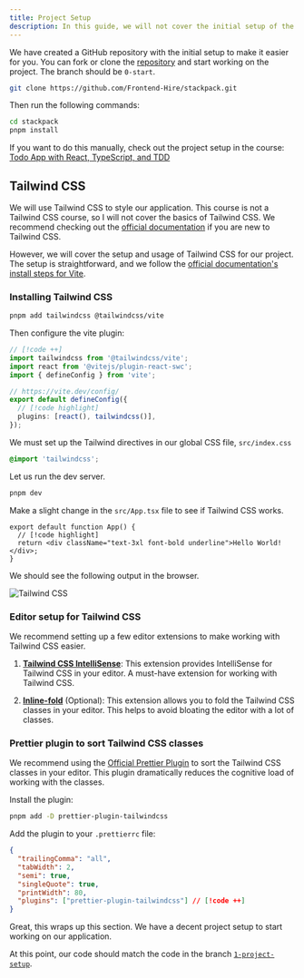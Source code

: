 ```yaml
---
title: Project Setup
description: In this guide, we will not cover the initial setup of the project. But we followed the same steps as those covered in our other course.
---
```


We have created a GitHub repository with the initial setup to make it easier for you. You can fork or clone the [repository](https://github.com/Frontend-Hire/stackpack) and start working on the project. The branch should be `0-start`.

```sh
git clone https://github.com/Frontend-Hire/stackpack.git
```

Then run the following commands:

```sh
cd stackpack
pnpm install
```

If you want to do this manually, check out the project setup in the course: [Todo App with React, TypeScript, and TDD](/learn/frontend/courses/todo-app-react/project-setup)

## Tailwind CSS

We will use Tailwind CSS to style our application. This course is not a Tailwind CSS course, so I will not cover the basics of Tailwind CSS. We recommend checking out the [official documentation](https://tailwindcss.com) if you are new to Tailwind CSS.

However, we will cover the setup and usage of Tailwind CSS for our project. The setup is straightforward, and we follow the [official documentation's install steps for Vite](https://tailwindcss.com/docs/installation/using-vite).

### Installing Tailwind CSS

```sh
pnpm add tailwindcss @tailwindcss/vite
```

Then configure the vite plugin:

```ts title="vite.config.ts"
// [!code ++]
import tailwindcss from '@tailwindcss/vite';
import react from '@vitejs/plugin-react-swc';
import { defineConfig } from 'vite';

// https://vite.dev/config/
export default defineConfig({
  // [!code highlight]
  plugins: [react(), tailwindcss()],
});
```

We must set up the Tailwind directives in our global CSS file, `src/index.css`

```css title='src/index.css'
@import 'tailwindcss';
```

Let us run the dev server.

```sh
pnpm dev
```

Make a slight change in the `src/App.tsx` file to see if Tailwind CSS works.

```tsx title="src/App.tsx"
export default function App() {
  // [!code highlight]
  return <div className="text-3xl font-bold underline">Hello World!</div>;
}
```

We should see the following output in the browser.

![Tailwind CSS](./assets/1-project-setup-1.webp)

### Editor setup for Tailwind CSS

We recommend setting up a few editor extensions to make working with Tailwind CSS easier.

1. [**Tailwind CSS IntelliSense**](https://marketplace.visualstudio.com/items?itemName=bradlc.vscode-tailwindcss): This extension provides IntelliSense for Tailwind CSS in your editor. A must-have extension for working with Tailwind CSS.

2. [**Inline-fold**](https://marketplace.visualstudio.com/items?itemName=moalamri.inline-fold) (Optional): This extension allows you to fold the Tailwind CSS classes in your editor. This helps to avoid bloating the editor with a lot of classes.

### Prettier plugin to sort Tailwind CSS classes

We recommend using the [Official Prettier Plugin](https://tailwindcss.com/docs/editor-setup#automatic-class-sorting-with-prettier) to sort the Tailwind CSS classes in your editor. This plugin dramatically reduces the cognitive load of working with the classes.

Install the plugin:

```sh
pnpm add -D prettier-plugin-tailwindcss
```

Add the plugin to your `.prettierrc` file:

```json title=".prettierrc"
{
  "trailingComma": "all",
  "tabWidth": 2,
  "semi": true,
  "singleQuote": true,
  "printWidth": 80,
  "plugins": ["prettier-plugin-tailwindcss"] // [!code ++]
}
```

Great, this wraps up this section. We have a decent project setup to start working on our application.

At this point, our code should match the code in the branch [`1-project-setup`](https://github.com/Frontend-Hire/stackpack/tree/1-project-setup).
